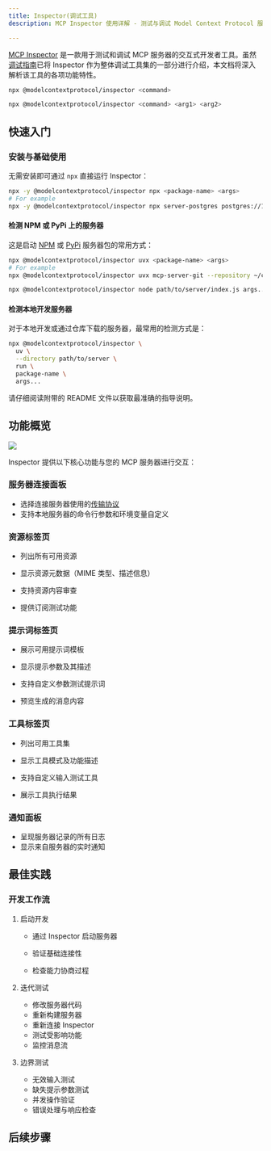 ```yaml
---
title: Inspector(调试工具)
description: MCP Inspector 使用详解 - 测试与调试 Model Context Protocol 服务器的完整指南

---
```




[MCP Inspector](https://github.com/modelcontextprotocol/inspector) 是一款用于测试和调试 MCP 服务器的交互式开发者工具。虽然[调试指南](/docs/tools/debugging)已将 Inspector 作为整体调试工具集的一部分进行介绍，本文档将深入解析该工具的各项功能特性。




```bash
npx @modelcontextprotocol/inspector <command>
```

```bash
npx @modelcontextprotocol/inspector <command> <arg1> <arg2>
```

## 快速入门

### 安装与基础使用

无需安装即可通过 `npx` 直接运行 Inspector：


  ```bash
  npx -y @modelcontextprotocol/inspector npx <package-name> <args>
  # For example
  npx -y @modelcontextprotocol/inspector npx server-postgres postgres://127.0.0.1/testdb
  ```
#### 检测 NPM 或 PyPi 上的服务器

这是启动 [NPM](https://npmjs.com) 或 [PyPi](https://pypi.com) 服务器包的常用方式：
  ```bash
  npx @modelcontextprotocol/inspector uvx <package-name> <args>
  # For example
  npx @modelcontextprotocol/inspector uvx mcp-server-git --repository ~/code/mcp/servers.git
  ```
<Tabs>
  <Tab title="NPM 包">

  </Tab>

  <Tab title="PyPi 包">
  </Tab>

</Tabs>

  ```bash
  npx @modelcontextprotocol/inspector node path/to/server/index.js args...
  ```
#### 检测本地开发服务器
对于本地开发或通过仓库下载的服务器，最常用的检测方式是：
  ```bash
  npx @modelcontextprotocol/inspector \
    uv \
    --directory path/to/server \
    run \
    package-name \
    args...
  ```
<Tabs>
  <Tab title="TypeScript">

  </Tab>

  <Tab title="Python">

  </Tab>
</Tabs>
请仔细阅读附带的 README 文件以获取最准确的指导说明。



## 功能概览
<Frame caption="MCP Inspector 界面">
  <img src="/images/mcp-inspector.png" />

</Frame>

Inspector 提供以下核心功能与您的 MCP 服务器进行交互：

### 服务器连接面板

- 选择连接服务器使用的[传输协议](/docs/concepts/transports)
- 支持本地服务器的命令行参数和环境变量自定义

### 资源标签页
- 列出所有可用资源

- 显示资源元数据（MIME 类型、描述信息）
- 支持资源内容审查
- 提供订阅测试功能

### 提示词标签页

- 展示可用提示词模板
- 显示提示参数及其描述
- 支持自定义参数测试提示词

- 预览生成的消息内容



### 工具标签页
- 列出可用工具集
- 显示工具模式及功能描述
- 支持自定义输入测试工具

- 展示工具执行结果

### 通知面板
- 呈现服务器记录的所有日志
- 显示来自服务器的实时通知


## 最佳实践
### 开发工作流
1. 启动开发
   - 通过 Inspector 启动服务器
   - 验证基础连接性

   - 检查能力协商过程


2. 迭代测试
   - 修改服务器代码
   - 重新构建服务器
   - 重新连接 Inspector
   - 测试受影响功能
   - 监控消息流


3. 边界测试
   - 无效输入测试
   - 缺失提示参数测试
   - 并发操作验证
   - 错误处理与响应检查

## 后续步骤
<CardGroup cols={2}>